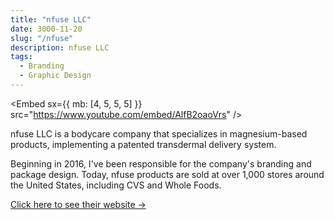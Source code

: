 ```yaml
---
title: "nfuse LLC"
date: 3000-11-20
slug: "/nfuse"
description: nfuse LLC
tags:
  - Branding
  - Graphic Design
---
```



<Embed sx={{ mb: [4, 5, 5, 5] }} src="https://www.youtube.com/embed/AlfB2oaoVrs" />

nfuse LLC is a bodycare company that specializes in magnesium-based products, implementing a patented transdermal delivery system.

Beginning in 2016, I've been responsible for the company's branding and package design. Today, nfuse products are sold at over 1,000 stores around the United States, including CVS and Whole Foods.

<p><a target="_blank" rel="noopener noreferrer" href="https://www.nfusemagnesium.com"
  >Click here to see their website &#8594;</a></p>

<!--[&#x2190; Back to projects page](/projects)-->
